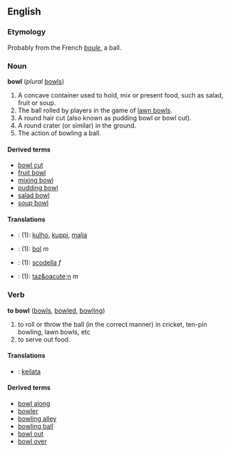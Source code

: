 ==English==
===Etymology===
Probably from the French ''[[boule]]'', a ball.

===Noun===
'''bowl''' (''plural'' [[bowls]])

# A concave container used to hold, mix or present food, such as salad, fruit or soup.
# The ball rolled by players in the game of [[lawn bowls]].
# A round hair cut (also known as pudding bowl or bowl cut).
# A round crater (or similar) in the ground.
# The action of bowling a ball.

====Derived terms====
*[[bowl cut]]<!-- a hairstyle; may be hyphenated -->
*[[fruit bowl]]
*[[mixing bowl]]
*[[pudding bowl]]
*[[salad bowl]]
*[[soup bowl]]

====Translations====
*{{fi}}: (1): [[kulho]], [[kuppi]], [[malja]]
*{{fr}}: (1): [[bol]] ''m''
*{{it}}: (1): [[scodella]] ''f''
*{{es}}: (1): [[taz&oacute;n]] ''m''

===Verb===
'''to bowl''' ([[bowls]], [[bowled]], [[bowling]])

# to roll or throw the ball (in the correct manner) in cricket, ten-pin bowling, lawn bowls, etc
# to serve out food.

====Translations====
*{{fi}}: [[keilata]]

====Derived terms====
*[[bowl along]]
*[[bowler]]
*[[bowling alley]]
*[[bowling ball]]
*[[bowl out]]
*[[bowl over]]